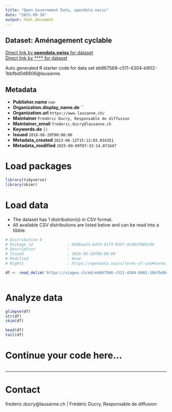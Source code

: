 ```yaml
---
title: "Open Government Data, opendata.swiss"
date: "2025-09-10"
output: html_document
---
```


## Dataset: Aménagement cyclable



[Direct link by **opendata.swiss** for dataset](https://opendata.swiss/de/dataset/amenagement-cyclable)<br>
[Direct link by **** for dataset](https://viageo.ch/md/eb867568-c511-4304-b902-1bbfbd0d8806)

Auto generated R starter code for data set eb867568-c511-4304-b902-1bbfbd0d8806@lausanne.

## Metadata

- **Publisher.name** `nan`
- **Organization.display_name.de** ``
- **Organization.url** `https://www.lausanne.ch/`
- **Maintainer** `Frédéric Ducry, Responsable de diffusion`
- **Maintainer_email** `frederic.ducry@lausanne.ch`
- **Keywords.de** `[]`
- **Issued** `2016-06-20T00:00:00`
- **Metadata_created** `2023-06-12T15:12:03.034351`
- **Metadata_modified** `2025-09-09T07:33:14.071647`


# Load packages

```r

library(tidyverse)
library(skimr)

```

# Load data

-   The dataset has 1 distribution(s) in CSV format.
-   All available CSV distributions are listed below and can be read into a tibble.

```r

# Distribution 0
# Package_id               : 8586ae53-6d7d-41f3-935f-dc093f085c96
# Description              : 
# Issued                   : 2016-06-20T00:00:00
# Modified                 : None
# Rights                   : https://opendata.swiss/terms-of-use#terms_by

df <- read_delim('https://viageo.ch/md/eb867568-c511-4304-b902-1bbfbd0d8806#downloadAction')



```

# Analyze data

```r

glimpse(df)
str(df)
skim(df)

head(df)
tail(df)

```

# Continue your code here...

```r

```

------------------------------------------------------------------------

# Contact

frederic.ducry@lausanne.ch | Frédéric Ducry, Responsable de diffusion
